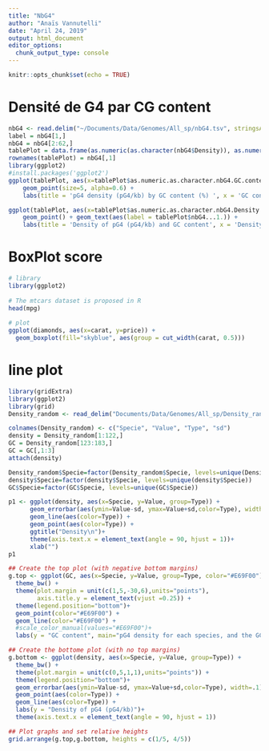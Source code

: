 ```yaml
---
title: "NbG4"
author: "Anaïs Vannutelli"
date: "April 24, 2019"
output: html_document
editor_options: 
  chunk_output_type: console
---
```


```r
knitr::opts_chunk$set(echo = TRUE)
```

# Densité de G4 par CG content

```r
nbG4 <- read.delim("~/Documents/Data/Genomes/All_sp/nbG4.tsv", stringsAsFactors = FALSE)
label = nbG4[1,]
nbG4 = nbG4[2:62,]
tablePlot = data.frame(as.numeric(as.character(nbG4$Density)), as.numeric(as.character(nbG4$GC.content)), nbG4$X.1, nbG4[,1])
rownames(tablePlot) = nbG4[,1]
library(ggplot2)
#install.packages('ggplot2')
ggplot(tablePlot, aes(x=tablePlot$as.numeric.as.character.nbG4.GC.content.., y=tablePlot$as.numeric.as.character.nbG4.Density.., color=tablePlot$nbG4.X.1)) + 
    geom_point(size=5, alpha=0.6) + 
    labs(title = 'pG4 density (pG4/kb) by GC content (%) ', x = 'GC content', y = 'pG4 density (pG4/kb)', colour = 'Clade', caption = "Gene dataset") + ylim(0, 0.35)+scale_color_manual(values=c('#80cbc4ff','#c876a9fe','#c83737fe','#b4a7d6fe','#924f25fe','#009647ff','#e1b100ff'))

ggplot(tablePlot, aes(x=tablePlot$as.numeric.as.character.nbG4.Density.., y=tablePlot$as.numeric.as.character.nbG4.GC.content.., color=tablePlot$nbG4.X.1, label = tablePlot$nbG4...1.)) + 
    geom_point() + geom_text(aes(label = tablePlot$nbG4...1.)) +
    labs(title = 'Density of pG4 (pG4/kb) and GC content', x = 'Density of pG4 (pG4/kb)', y = '% of GC in genes', colour = 'Clade', caption = "based on data from genes") + xlim(0, 0.35)
```

# BoxPlot score

```r
# library
library(ggplot2)
 
# The mtcars dataset is proposed in R
head(mpg)
 
# plot
ggplot(diamonds, aes(x=carat, y=price)) +
  geom_boxplot(fill="skyblue", aes(group = cut_width(carat, 0.5)))
```


# line plot
```r
library(gridExtra)
library(ggplot2)
library(grid)
Density_random <- read_delim("Documents/Data/Genomes/All_sp/Density_random.tsv", "\t", escape_double = FALSE, trim_ws = TRUE)

colnames(Density_random) <- c("Specie", "Value", "Type", "sd")
density = Density_random[1:122,]
GC = Density_random[123:183,]
GC = GC[,1:3]
attach(density)

Density_random$Specie=factor(Density_random$Specie, levels=unique(Density_random$Specie))
density$Specie=factor(density$Specie, levels=unique(density$Specie))
GC$Specie=factor(GC$Specie, levels=unique(GC$Specie))

p1 <- ggplot(density, aes(x=Specie, y=Value, group=Type)) +
      geom_errorbar(aes(ymin=Value-sd, ymax=Value+sd,color=Type), width=.1) +
      geom_line(aes(color=Type)) +
      geom_point(aes(color=Type)) +
      ggtitle("Density\n")+
      theme(axis.text.x = element_text(angle = 90, hjust = 1))+
      xlab("")
p1

## Create the top plot (with negative bottom margins)
g.top <- ggplot(GC, aes(x=Specie, y=Value, group=Type, color="#E69F00")) +
  theme_bw() +
  theme(plot.margin = unit(c(1,5,-30,6),units="points"),
        axis.title.y = element_text(vjust =0.25)) +
  theme(legend.position="bottom")+
  geom_point(color="#E69F00") +
  geom_line(color="#E69F00") +
  #scale_color_manual(values="#E69F00")+
  labs(y = "GC content", main="pG4 density for each species, and the GC content of each specie.")

## Create the bottome plot (with no top margins)
g.bottom <- ggplot(density, aes(x=Specie, y=Value, group=Type)) +
  theme_bw() +
  theme(plot.margin = unit(c(0,5,1,1),units="points")) +
  theme(legend.position="bottom")+
  geom_errorbar(aes(ymin=Value-sd, ymax=Value+sd,color=Type), width=.1) +
  geom_point(aes(color=Type)) +
  geom_line(aes(color=Type)) +
  labs(y = "Density of pG4 (pG4/kb)")+
  theme(axis.text.x = element_text(angle = 90, hjust = 1))

## Plot graphs and set relative heights
grid.arrange(g.top,g.bottom, heights = c(1/5, 4/5)) 
```

